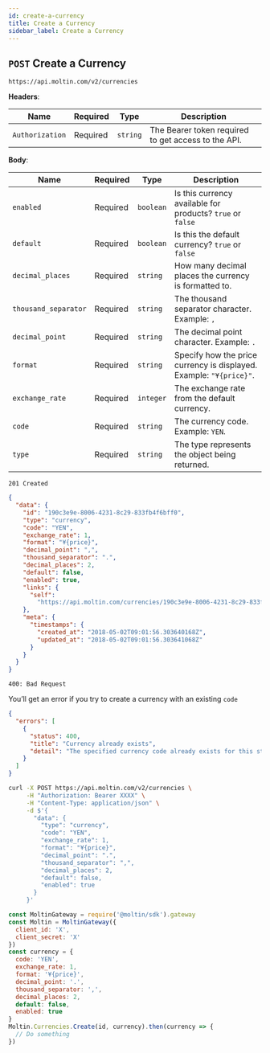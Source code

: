 ```yaml
---
id: create-a-currency
title: Create a Currency
sidebar_label: Create a Currency
---
```


## `POST` Create a Currency

```http
https://api.moltin.com/v2/currencies
```

<!--DOCUSAURUS_CODE_TABS-->

<!-- Request -->

**Headers**:

| Name | Required | Type | Description |
| --- | --- | --- | --- |
| `Authorization` | Required | `string` | The Bearer token required to get access to the API. |

**Body**:

| Name | Required | Type | Description |
| --- | --- | --- | --- |
| `enabled` | Required | `boolean` | Is this currency available for products? `true` or `false` |
| `default` | Required | `boolean` | Is this the default currency? `true` or `false` |
| `decimal_places` | Required | `string` | How many decimal places the currency is formatted to. |
| `thousand_separator` | Required | `string` | The thousand separator character. Example: `,` |
| `decimal_point` | Required | `string` | The decimal point character. Example: `.` |
| `format` | Required | `string` | Specify how the price currency is displayed. Example: `"¥{price}"`. |
| `exchange_rate` | Required | `integer` | The exchange rate from the default currency. |
| `code` | Required | `string` | The currency code. Example: `YEN`. |
| `type` | Required | `string` | The type represents the object being returned. |


<!-- Response -->

`201 Created`


```json
{
  "data": {
    "id": "190c3e9e-8006-4231-8c29-833fb4f6bff0",
    "type": "currency",
    "code": "YEN",
    "exchange_rate": 1,
    "format": "¥{price}",
    "decimal_point": ",",
    "thousand_separator": ".",
    "decimal_places": 2,
    "default": false,
    "enabled": true,
    "links": {
      "self":
        "https://api.moltin.com/currencies/190c3e9e-8006-4231-8c29-833fb4f6bff0"
    },
    "meta": {
      "timestamps": {
        "created_at": "2018-05-02T09:01:56.303640168Z",
        "updated_at": "2018-05-02T09:01:56.303641068Z"
      }
    }
  }
}
```

`400: Bad Request`

You’ll get an error if you try to create a currency with an existing `code`

```json
{
  "errors": [
    {
      "status": 400,
      "title": "Currency already exists",
      "detail": "The specified currency code already exists for this store"
    }
  ]
}
```

<!--END_DOCUSAURUS_CODE_TABS-->

<!--DOCUSAURUS_CODE_TABS-->

<!--cURL-->

```bash
curl -X POST https://api.moltin.com/v2/currencies \
     -H "Authorization: Bearer XXXX" \
     -H "Content-Type: application/json" \
     -d $'{
       "data": {
         "type": "currency",
         "code": "YEN",
         "exchange_rate": 1,
         "format": "¥{price}",
         "decimal_point": ".",
         "thousand_separator": ",",
         "decimal_places": 2,
         "default": false,
         "enabled": true
       }
     }'
```

<!--JavaScript SDK-->

```javascript
const MoltinGateway = require('@moltin/sdk').gateway
const Moltin = MoltinGateway({
  client_id: 'X',
  client_secret: 'X'
})
const currency = {
  code: 'YEN',
  exchange_rate: 1,
  format: '¥{price}',
  decimal_point: '.',
  thousand_separator: ',',
  decimal_places: 2,
  default: false,
  enabled: true
}
Moltin.Currencies.Create(id, currency).then(currency => {
  // Do something
})
```

<!--END_DOCUSAURUS_CODE_TABS-->
